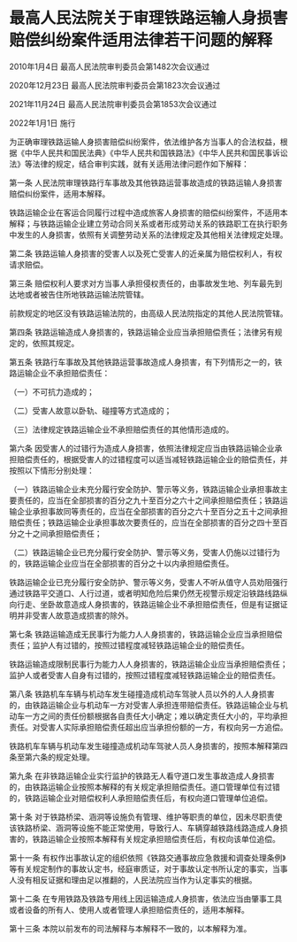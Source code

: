 # 最高人民法院关于审理铁路运输人身损害赔偿纠纷案件适用法律若干问题的解释

2010年1月4日 最高人民法院审判委员会第1482次会议通过

2020年12月23日 最高人民法院审判委员会第1823次会议通过

2021年11月24日 最高人民法院审判委员会第1853次会议通过

2022年1月1日 施行

  

为正确审理铁路运输人身损害赔偿纠纷案件，依法维护各方当事人的合法权益，根据《中华人民共和国民法典》《中华人民共和国铁路法》《中华人民共和国民事诉讼法》等法律的规定，结合审判实践，就有关适用法律问题作如下解释：

第一条 人民法院审理铁路行车事故及其他铁路运营事故造成的铁路运输人身损害赔偿纠纷案件，适用本解释。

铁路运输企业在客运合同履行过程中造成旅客人身损害的赔偿纠纷案件，不适用本解释；与铁路运输企业建立劳动合同关系或者形成劳动关系的铁路职工在执行职务中发生的人身损害，依照有关调整劳动关系的法律规定及其他相关法律规定处理。

第二条 铁路运输人身损害的受害人以及死亡受害人的近亲属为赔偿权利人，有权请求赔偿。

第三条 赔偿权利人要求对方当事人承担侵权责任的，由事故发生地、列车最先到达地或者被告住所地铁路运输法院管辖。

前款规定的地区没有铁路运输法院的，由高级人民法院指定的其他人民法院管辖。

第四条 铁路运输造成人身损害的，铁路运输企业应当承担赔偿责任；法律另有规定的，依照其规定。

第五条 铁路行车事故及其他铁路运营事故造成人身损害，有下列情形之一的，铁路运输企业不承担赔偿责任：

（一）不可抗力造成的；

（二）受害人故意以卧轨、碰撞等方式造成的；

（三）法律规定铁路运输企业不承担赔偿责任的其他情形造成的。

第六条 因受害人的过错行为造成人身损害，依照法律规定应当由铁路运输企业承担赔偿责任的，根据受害人的过错程度可以适当减轻铁路运输企业的赔偿责任，并按照以下情形分别处理：

（一）铁路运输企业未充分履行安全防护、警示等义务，铁路运输企业承担事故主要责任的，应当在全部损害的百分之九十至百分之六十之间承担赔偿责任；铁路运输企业承担事故同等责任的，应当在全部损害的百分之六十至百分之五十之间承担赔偿责任；铁路运输企业承担事故次要责任的，应当在全部损害的百分之四十至百分之十之间承担赔偿责任；

（二）铁路运输企业已充分履行安全防护、警示等义务，受害人仍施以过错行为的，铁路运输企业应当在全部损害的百分之十以内承担赔偿责任。

铁路运输企业已充分履行安全防护、警示等义务，受害人不听从值守人员劝阻强行通过铁路平交道口、人行过道，或者明知危险后果仍然无视警示规定沿铁路线路纵向行走、坐卧故意造成人身损害的，铁路运输企业不承担赔偿责任，但是有证据证明并非受害人故意造成损害的除外。

第七条 铁路运输造成无民事行为能力人人身损害的，铁路运输企业应当承担赔偿责任；监护人有过错的，按照过错程度减轻铁路运输企业的赔偿责任。

铁路运输造成限制民事行为能力人人身损害的，铁路运输企业应当承担赔偿责任；监护人或者受害人自身有过错的，按照过错程度减轻铁路运输企业的赔偿责任。

第八条 铁路机车车辆与机动车发生碰撞造成机动车驾驶人员以外的人人身损害的，由铁路运输企业与机动车一方对受害人承担连带赔偿责任。铁路运输企业与机动车一方之间的责任份额根据各自责任大小确定；难以确定责任大小的，平均承担责任。对受害人实际承担赔偿责任超出应当承担份额的一方，有权向另一方追偿。

铁路机车车辆与机动车发生碰撞造成机动车驾驶人员人身损害的，按照本解释第四条至第六条的规定处理。

第九条 在非铁路运输企业实行监护的铁路无人看守道口发生事故造成人身损害的，由铁路运输企业按照本解释的有关规定承担赔偿责任。道口管理单位有过错的，铁路运输企业对赔偿权利人承担赔偿责任后，有权向道口管理单位追偿。

第十条 对于铁路桥梁、涵洞等设施负有管理、维护等职责的单位，因未尽职责使该铁路桥梁、涵洞等设施不能正常使用，导致行人、车辆穿越铁路线路造成人身损害的，铁路运输企业按照本解释有关规定承担赔偿责任后，有权向该单位追偿。

第十一条 有权作出事故认定的组织依照《铁路交通事故应急救援和调查处理条例》等有关规定制作的事故认定书，经庭审质证，对于事故认定书所认定的事实，当事人没有相反证据和理由足以推翻的，人民法院应当作为认定事实的根据。

第十二条 在专用铁路及铁路专用线上因运输造成人身损害，依法应当由肇事工具或者设备的所有人、使用人或者管理人承担赔偿责任的，适用本解释。

第十三条 本院以前发布的司法解释与本解释不一致的，以本解释为准。